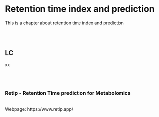 # Retention time index and prediction {#retention_times}

This is a chapter about retention time index and prediction

<br><br>  


## LC
xx
<br><br>
<br><br>

### Retip - Retention Time prediction for Metabolomics
<br>
Webpage: https://www.retip.app/

